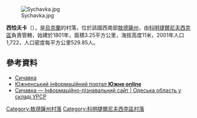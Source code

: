 [[Image:Sychavka.jpg|right]]

{{coord|46|38|23|N|31|6|6|E|scale:30000|display=title}}

'''西恰夫卡'''（{{lang-uk|Сичавка}}），是[[烏克蘭|烏克蘭]]的村落，位於該國西南部[[敖德薩州|敖德薩州]]，由[[科明捷爾尼夫西克區|科明捷爾尼夫西克區]]負責管轄，始建於1801年，面積3.25平方公里，海拔高度11米，2001年人口1,722，人口密度每平方公里529.85人。

==參考資料==
* [http://w1.c1.rada.gov.ua/pls/z7502/A005?rdat1=17.06.2011&rf7571=24347 Сичавка]{{Dead link|date=2018年6月 |bot=InternetArchiveBot |fix-attempted=no }}
* [http://yuzhny.in.ua Южненський інформаційний портал '''Южне online'''] {{Wayback|url=http://yuzhny.in.ua/ |date=20210118073327 }}
* [http://imsu-odesa.com/mista-i-sela-odeskoi-oblasti/kominternivskyj-rajon/sychavka.html Сичавка — Інформаційно-пізнавальний сайт | Одеська область у складі УРСР] {{Wayback|url=http://imsu-odesa.com/mista-i-sela-odeskoi-oblasti/kominternivskyj-rajon/sychavka.html |date=20200225040739 }}

{{DEFAULTSORT:Сичавка}}
[[Category:敖德薩州村落|Category:敖德薩州村落]]
[[Category:科明捷爾尼夫西克區村落|Category:科明捷爾尼夫西克區村落]]


{{Odessa-geo-stub}}